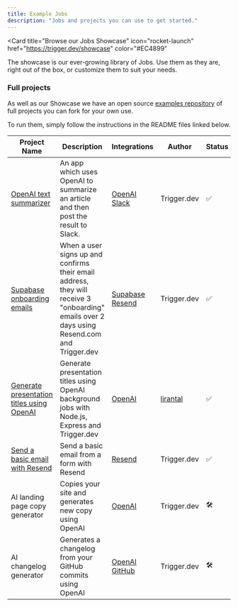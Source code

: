 ```yaml
---
title: Example Jobs
description: "Jobs and projects you can use to get started."
---
```


<Card
  title="Browse our Jobs Showcase"
  icon="rocket-launch"
  href="https://trigger.dev/showcase"
  color="#EC4899"
>
  The showcase is our ever-growing library of Jobs. Use them as they are, right out of the box, or
  customize them to suit your needs.
</Card>

### Full projects

As well as our Showcase we have an open source [examples repository](https://github.com/triggerdotdev/examples/tree/main) of full projects you can fork for your own use.

To run them, simply follow the instructions in the README files linked below.

| Project Name                                                                                                     | Description                                                                                                                                 | Integrations                                                                                                                | Author                                  | Status |
| ---------------------------------------------------------------------------------------------------------------- | ------------------------------------------------------------------------------------------------------------------------------------------- | --------------------------------------------------------------------------------------------------------------------------- | --------------------------------------- | ------ |
| [OpenAI text summarizer](https://github.com/triggerdotdev/examples/tree/main/openai-text-summarizer)             | An app which uses OpenAI to summarize an article and then post the result to Slack.                                                         | [OpenAI](https://trigger.dev/docs/integrations/apis/openai) [Slack](https://trigger.dev/docs/integrations/apis/slack)       | Trigger.dev                             | ✅     |
| [Supabase onboarding emails](https://github.com/triggerdotdev/examples/tree/main/supabase-onboarding-emails)     | When a user signs up and confirms their email address, they will receive 3 "onboarding" emails over 2 days using Resend.com and Trigger.dev | [Supabase](https://trigger.dev/docs/integrations/apis/supabase) [Resend](https://trigger.dev/docs/integrations/apis/resend) | Trigger.dev                             | ✅     |
| [Generate presentation titles using OpenAI](https://github.com/triggerdotdev/examples/tree/main/express-vanilla) | Generate presentation titles using OpenAI background jobs with Node.js, Express and Trigger.dev                                             | [OpenAI](https://trigger.dev/docs/integrations/apis/openai)                                                                 | [lirantal](https://github.com/lirantal) | ✅     |
| [Send a basic email with Resend](https://github.com/triggerdotdev/examples/tree/main/resend-email-form)                     | Send a basic email from a form with Resend                                                                                                  | [Resend](https://trigger.dev/docs/integrations/apis/resend)                                                                 | Trigger.dev                             | ✅     |
| AI landing page copy generator                                                                                   | Copies your site and generates new copy using OpenAI                                                                                        | [OpenAI](https://trigger.dev/docs/integrations/apis/openai)                                                                 | Trigger.dev                             | 🛠️     |
| AI changelog generator                                                                                           | Generates a changelog from your GitHub commits using OpenAI                                                                                 | [OpenAI](https://trigger.dev/docs/integrations/apis/openai) [GitHub](https://trigger.dev/docs/integrations/apis/github)     | Trigger.dev                             | 🛠️     |
